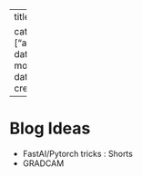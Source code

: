 
---
title: Ideas

categories: ["article"]
date modified: 
date created: 
---
# Blog Ideas 
- FastAI/Pytorch tricks : Shorts 
- GRADCAM



